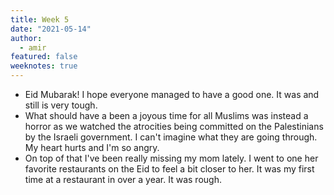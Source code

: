 ```yaml
---
title: Week 5
date: "2021-05-14"
author:
  - amir
featured: false
weeknotes: true
---
```


- Eid Mubarak! I hope everyone managed to have a good one. It was and still is very tough.
- What should have a been a joyous time for all Muslims was instead a horror as we watched the atrocities being committed on the Palestinians by the Israeli government. I can't imagine what they are going through. My heart hurts and I'm so angry.
- On top of that I've been really missing my mom lately. I went to one her favorite restaurants on the Eid to feel a bit closer to her. It was my first time at a restaurant in over a year. It was rough.
